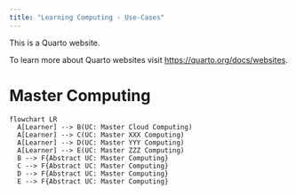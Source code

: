 ```yaml
---
title: "Learning Computing - Use-Cases"
---
```


This is a Quarto website.

To learn more about Quarto websites visit <https://quarto.org/docs/websites>.

# Master Computing

```mermaid
flowchart LR
  A[Learner] --> B(UC: Master Cloud Computing)
  A[Learner] --> C(UC: Master XXX Computing)
  A[Learner] --> D(UC: Master YYY Computing)
  A[Learner] --> E(UC: Master ZZZ Computing)  
  B --> F{Abstract UC: Master Computing}
  C --> F{Abstract UC: Master Computing}
  D --> F{Abstract UC: Master Computing}
  E --> F{Abstract UC: Master Computing}
```
